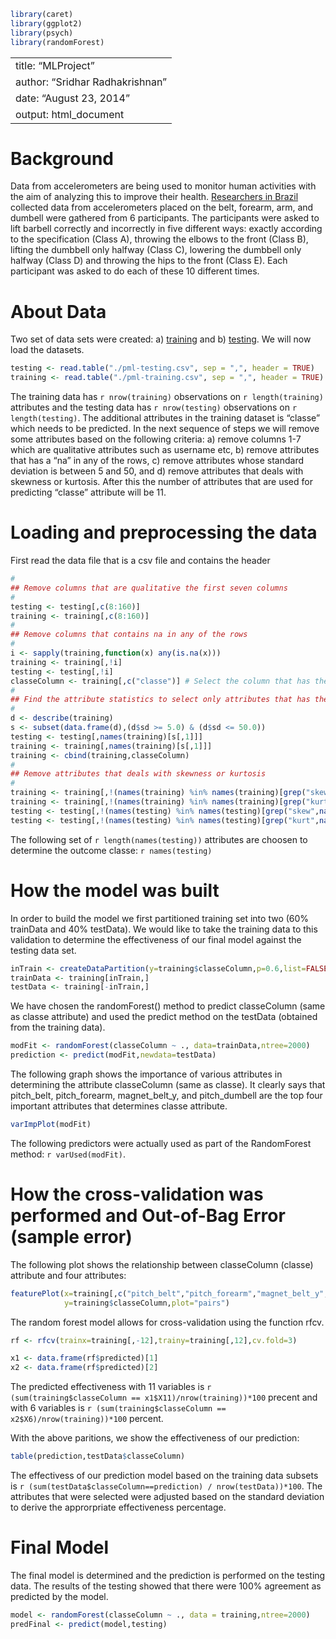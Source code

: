 ```r
library(caret)
library(ggplot2)
library(psych)
library(randomForest)
```

---
title: "MLProject"
author: "Sridhar Radhakrishnan"
date: "August 23, 2014"
output: html_document
---

Background
===================================

Data from accelerometers are being used to monitor human activities with the aim of analyzing this to improve their health. [Researchers in Brazil](http://groupware.les.inf.puc-rio.br/har) collected data from accelerometers placed on the belt, forearm, arm, and dumbell were gathered from 6 participants. The participants were asked to lift barbell correctly and incorrectly in five different ways: exactly according to the specification (Class A), throwing the elbows to the front (Class B), lifting the dumbbell only halfway (Class C), lowering the dumbbell only halfway (Class D) and throwing the hips to the front (Class E). Each participant was asked to do each of these 10 different times.

About Data
===================================

Two set of data sets were created: a) [training](https://d396qusza40orc.cloudfront.net/predmachlearn/pml-training.csv) and b) [testing](https://d396qusza40orc.cloudfront.net/predmachlearn/pml-testing.csv). We will now load the datasets.

```r
testing <- read.table("./pml-testing.csv", sep = ",", header = TRUE)
training <- read.table("./pml-training.csv", sep = ",", header = TRUE)
```

The training data has `r nrow(training)` observations on `r length(training)` attributes and the testing data
has `r nrow(testing)` observations on `r length(testing)`. The additional attributes in the training dataset is "classe" which needs to be predicted. In the next sequence of steps we will remove some attributes based on the following criteria: a) remove columns 1-7 which are qualitative attributes such as username etc, b) remove attributes that has a "na" in any of the rows, c) remove attributes whose standard deviation is between 5 and 50, and d) remove attributes that deals with skewness or kurtosis. After this the number of attributes that are used for predicting "classe" attribute will be 11.

Loading and preprocessing the data
===================================

First read the data file that is a csv file and contains the header

```r
#
## Remove columns that are qualitative the first seven columns
#
testing <- testing[,c(8:160)]                      
training <- training[,c(8:160)]            
#
## Remove columns that contains na in any of the rows
#
i <- sapply(training,function(x) any(is.na(x)))
training <- training[,!i]
testing <- testing[,!i]
classeColumn <- training[,c("classe")] # Select the column that has the attribute classe
#
## Find the attribute statistics to select only attributes that has the standard deviation between 5 and 50
#
d <- describe(training)
s <- subset(data.frame(d),(d$sd >= 5.0) & (d$sd <= 50.0))
testing <- testing[,names(training)[s[,1]]]
training <- training[,names(training)[s[,1]]]
training <- cbind(training,classeColumn)
#
## Remove attributes that deals with skewness or kurtosis
#
training <- training[,!(names(training) %in% names(training)[grep("skew",names(training))])]
training <- training[,!(names(training) %in% names(training)[grep("kurt",names(training))])]
testing <- testing[,!(names(testing) %in% names(testing)[grep("skew",names(testing))])]
testing <- testing[,!(names(testing) %in% names(testing)[grep("kurt",names(testing))])]
```

The following set of `r length(names(testing))` attributes are choosen to determine the outcome classe:
`r names(testing)`

How the model was built 
============================================================

In order to build the model we first partitioned training set into two (60% trainData and 40% testData). We would like to take the training data to this validation to determine the effectiveness of our final model against the testing data set.  

```r
inTrain <- createDataPartition(y=training$classeColumn,p=0.6,list=FALSE)
trainData <- training[inTrain,]
testData <- training[-inTrain,]
```

We have chosen the randomForest() method to predict classeColumn (same as classe attribute) and used the predict method on the testData (obtained from the training data).

```r
modFit <- randomForest(classeColumn ~ ., data=trainData,ntree=2000)
prediction <- predict(modFit,newdata=testData)
```

The following graph shows the importance of various attributes in determining the attribute classeColumn (same as classe). It clearly says that pitch_belt, pitch_forearm, magnet_belt_y, and pitch_dumbell are the top four important attributes that determines classe attribute.

```r
varImpPlot(modFit)
```

The following predictors were actually used as part of the RandomForest method:
`r varUsed(modFit)`.

How the cross-validation was performed and Out-of-Bag Error (sample error)
===========================================================================

The following plot shows the relationship between classeColumn (classe) attribute and four attributes:

```r
featurePlot(x=training[,c("pitch_belt","pitch_forearm","magnet_belt_y","pitch_dumbbell","total_accel_dumbbell")],
            y=training$classeColumn,plot="pairs")
```

The random forest model allows for cross-validation using the function rfcv.

```r
rf <- rfcv(trainx=training[,-12],trainy=training[,12],cv.fold=3)
```
```r
x1 <- data.frame(rf$predicted)[1]
x2 <- data.frame(rf$predicted)[2]
```

The predicted effectiveness with 11 variables is `r (sum(training$classeColumn == x1$X11)/nrow(training))*100` precent and with 6 variables is `r (sum(training$classeColumn == x2$X6)/nrow(training))*100` percent.

With the above paritions, we show the effectiveness of our prediction:
```r
table(prediction,testData$classeColumn)
```

The effectivess of our prediction model based on the training data subsets is 
`r (sum(testData$classeColumn==prediction) / nrow(testData))*100`. The attributes that were selected were adjusted based on the standard deviation to derive the approrpriate effectiveness percentage.  

Final Model
==========================================

The final model is determined and the prediction is performed on the testing data.
The results of the testing showed that there were 100% agreement as predicted by the model.

```r
model <- randomForest(classeColumn ~ ., data = training,ntree=2000)
predFinal <- predict(model,testing)
```

